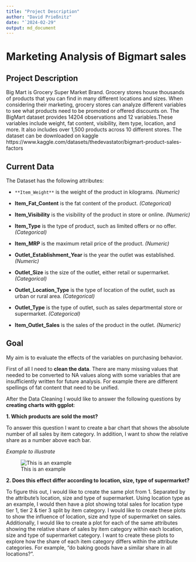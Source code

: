 ```yaml
---
title: "Project Description"
author: "David Prießnitz"
date: "`2024-02-29"
output: md_document
---
```


# Marketing Analysis of Bigmart sales

## Project Description
Big Mart is Grocery Super Market Brand.
Grocery stores house thousands of products that you can find in many different locations and sizes. When considering their marketing, grocery stores can analyze different variables to see what products need to be promoted or offered discounts on. The BigMart dataset provides 14204 observations and 12 variables.These variables include weight, fat content, visibility, item type, location, and more. It also includes over 1,500 products across 10 different stores. The dataset can be downloaded on kaggle https://www.kaggle.com/datasets/thedevastator/bigmart-product-sales-factors  

## Current Data
The Dataset has the following attributes: <p>
- `**Item_Weight**`	is the weight of the product in kilograms. *(Numeric)* <p>
- **Item_Fat_Content** is	the fat content of the product. *(Categorical)* <p>
- **Item_Visibility**	is the visibility of the product in store or online. *(Numeric)* <p>
- **Item_Type** is the type of product, such as limited offers or no offer. *(Categorical)* <p>
- **Item_MRP** is	the maximum retail price of the product. *(Numeric)* <p>
- **Outlet_Establishment_Year**	is the year the outlet was established. *(Numeric)* <p>
- **Outlet_Size** is the size of the outlet, either retail or supermarket. *(Categorical)* <p>
- **Outlet_Location_Type** is	the type of location of the outlet, such as urban or rural area. *(Categorical)* <p>
- **Outlet_Type** is	the type of outlet, such as sales departmental store or supermarket. *(Categorical)* <p>
- **Item_Outlet_Sales**	is the sales of the product in the outlet. *(Numeric)* <p>

## Goal
My aim is to evaluate the effects of the variables on purchasing behavior. 

First of all I need to **clean the data**. There are many missing values that needed to be converted to NA values along with some variables that are insufficiently written for future analysis. For example there are different spellings of fat content that need to be unified. 

After the Data Cleaning I would like to answer the following questions by **creating charts with ggplot**:

**1. Which products are sold the most?**

To answer this question I want to create a bar chart that shows the absolute number of all sales by item category. In addition, I want to show the relative share as a number above each bar.

*Example to illustrate* <p>
![This is an example](Example.png)
 


**2. Does this effect differ according to location, size, type of supermarket?**

To figure this out, I would like to create the same plot from 1. Separated by the attribute's location, size and type of supermarket. Using location type as an example, I would then have a plot showing total sales for location type tier 1, tier 2 & tier 3 split by item category. I would like to create these plots to show the influence of location, size and type of supermarket on sales. Additionally, I would like to create a plot for each of the same attributes showing the relative share of sales by item category within each location, size and type of supermarket category. I want to create these plots to explore how the share of each item category differs within the attribute categories. For example, "do baking goods have a similar share in all locations?".



